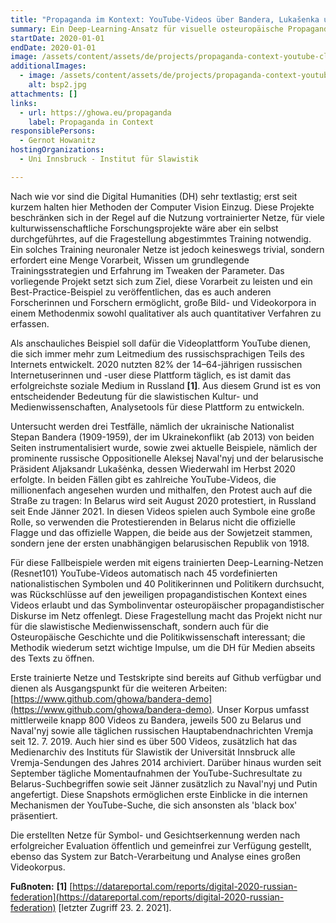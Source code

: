 ```yaml
---
title: "Propaganda im Kontext: YouTube-Videos über Bandera, Lukašenka und Naval'nyj"
summary: Ein Deep-Learning-Ansatz für visuelle osteuropäische Propaganda-Diskurse
startDate: 2020-01-01
endDate: 2020-01-01
image: /assets/content/assets/de/projects/propaganda-context-youtube-clips-about-bandera-lukashenka-and-navalnyi/bsp2.jpg
additionalImages:
  - image: /assets/content/assets/de/projects/propaganda-context-youtube-clips-about-bandera-lukashenka-and-navalnyi/additionalImages/bsp2.jpg
    alt: bsp2.jpg
attachments: []
links:
  - url: https://ghowa.eu/propaganda
    label: Propaganda in Context
responsiblePersons:
  - Gernot Howanitz
hostingOrganizations:
  - Uni Innsbruck - Institut für Slawistik

---
```

Nach wie vor sind die Digital Humanities (DH) sehr textlastig; erst seit kurzem halten hier Methoden der Computer Vision Einzug. Diese Projekte beschränken sich in der Regel auf die Nutzung vortrainierter Netze, für viele kulturwissenschaftliche Forschungsprojekte wäre aber ein selbst durchgeführtes, auf die Fragestellung abgestimmtes Training notwendig. Ein solches Training neuronaler Netze ist jedoch keineswegs trivial, sondern erfordert eine Menge Vorarbeit, Wissen um grundlegende Trainingsstrategien und Erfahrung im Tweaken der Parameter. Das vorliegende Projekt setzt sich zum Ziel, diese Vorarbeit zu leisten und ein Best-Practice-Beispiel zu veröffentlichen, das es auch anderen Forscherinnen und Forschern ermöglicht, große Bild- und Videokorpora in einem Methodenmix sowohl qualitativer als auch quantitativer Verfahren zu erfassen.

Als anschauliches Beispiel soll dafür die Videoplattform YouTube dienen, die sich immer mehr zum Leitmedium des russischsprachigen Teils des Internets entwickelt. 2020 nutzten 82% der 14–64-jährigen russischen Internetuserinnen und -user diese Plattform täglich, es ist damit das erfolgreichste soziale Medium in Russland **\[1\]**. Aus diesem Grund ist es von entscheidender Bedeutung für die slawistischen Kultur- und Medienwissenschaften, Analysetools für diese Plattform zu entwickeln.

Untersucht werden drei Testfälle, nämlich der ukrainische Nationalist Stepan Bandera (1909-1959), der im Ukrainekonflikt (ab 2013) von beiden Seiten instrumentalisiert wurde, sowie zwei aktuelle Beispiele, nämlich der prominente russische Oppositionelle Aleksej Naval'nyj und der belarusische Präsident Aljaksandr Lukašėnka, dessen Wiederwahl im Herbst 2020 erfolgte. In beiden Fällen gibt es zahlreiche YouTube-Videos, die millionenfach angesehen wurden und mithalfen, den Protest auch auf die Straße zu tragen: In Belarus wird seit August 2020 protestiert, in Russland seit Ende Jänner 2021. In diesen Videos spielen auch Symbole eine große Rolle, so verwenden die Protestierenden in Belarus nicht die offizielle Flagge und das offizielle Wappen, die beide aus der Sowjetzeit stammen, sondern jene der ersten unabhängigen belarusischen Republik von 1918.

Für diese Fallbeispiele werden mit eigens trainierten Deep-Learning-Netzen (Resnet101) YouTube-Videos automatisch nach 45 vordefinierten nationalistischen Symbolen und 40 Politikerinnen und Politikern durchsucht, was Rückschlüsse auf den jeweiligen propagandistischen Kontext eines Videos erlaubt und das Symbolinventar osteuropäischer propagandistischer Diskurse im Netz offenlegt. Diese Fragestellung macht das Projekt nicht nur für die slawistische Medienwissenschaft, sondern auch für die Osteuropäische Geschichte und die Politikwissenschaft interessant; die Methodik wiederum setzt wichtige Impulse, um die DH für Medien abseits des Texts zu öffnen.

Erste trainierte Netze und Testskripte sind bereits auf Github verfügbar und dienen als Ausgangspunkt für die weiteren Arbeiten: [https://www.github.com/ghowa/bandera-demo](https://www.github.com/ghowa/bandera-demo). Unser Korpus umfasst mittlerweile knapp 800 Videos zu Bandera, jeweils 500 zu Belarus und Naval'nyj sowie alle täglichen russischen Hauptabendnachrichten Vremja seit 12. 7. 2019. Auch hier sind es über 500 Videos, zusätzlich hat das Medienarchiv des Instituts für Slawistik der Universität Innsbruck alle Vremja-Sendungen des Jahres 2014 archiviert. Darüber hinaus wurden seit September tägliche Momentaufnahmen der YouTube-Suchresultate zu Belarus-Suchbegriffen sowie seit Jänner zusätzlich zu Naval'nyj und Putin angefertigt. Diese Snapshots ermöglichen erste Einblicke in die internen Mechanismen der YouTube-Suche, die sich ansonsten als 'black box' präsentiert.

Die erstellten Netze für Symbol- und Gesichtserkennung werden nach erfolgreicher Evaluation öffentlich und gemeinfrei zur Verfügung gestellt, ebenso das System zur Batch-Verarbeitung und Analyse eines großen Videokorpus.

**Fußnoten:**
**\[1\]** [https://datareportal.com/reports/digital-2020-russian-federation](https://datareportal.com/reports/digital-2020-russian-federation) \[letzter Zugriff 23. 2. 2021\].
